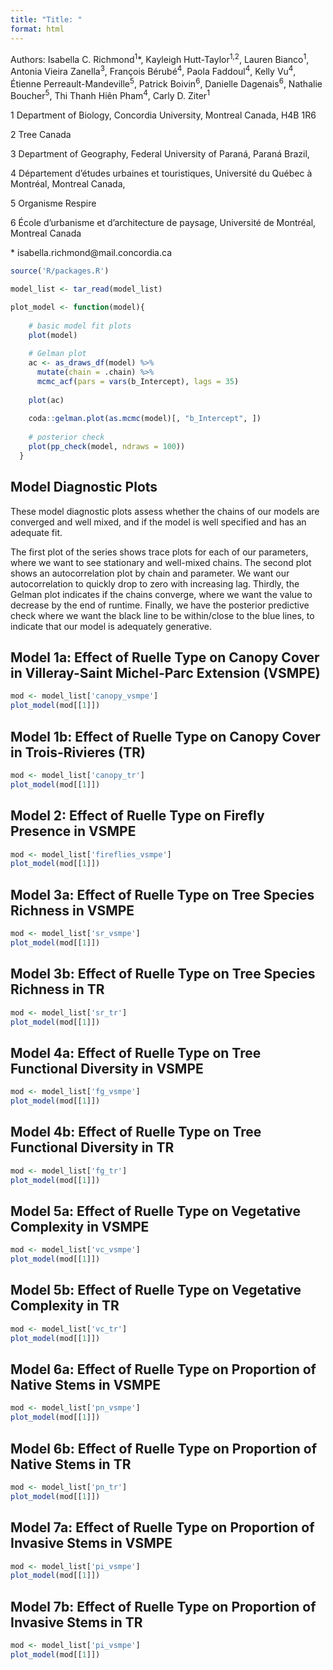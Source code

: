 ```yaml
---
title: "Title: "
format: html
---
```


Authors: Isabella C. Richmond^1^\*, Kayleigh Hutt-Taylor^1,2^, Lauren Bianco^1^, Antonia Vieira Zanella^3^, François Bérubé^4^, Paola Faddoul^4^, Kelly Vu^4^, Étienne Perreault-Mandeville^5^, Patrick Boivin^6^, Danielle Dagenais^6^, Nathalie Boucher^5^, Thi Thanh Hiên Pham^4^, Carly D. Ziter^1^

1 Department of Biology, Concordia University, Montreal Canada, H4B 1R6

2 Tree Canada

3 Department of Geography, Federal University of Paraná, Paraná Brazil,

4 Département d'études urbaines et touristiques, Université du Québec à Montréal, Montreal Canada,

5 Organisme Respire

6 École d'urbanisme et d'architecture de paysage, Université de Montréal, Montreal Canada

\* isabella.richmond\@mail.concordia.ca

```r
source('R/packages.R')

model_list <- tar_read(model_list)

plot_model <- function(model){
    
    # basic model fit plots
    plot(model)
  
    # Gelman plot
    ac <- as_draws_df(model) %>% 
      mutate(chain = .chain) %>% 
      mcmc_acf(pars = vars(b_Intercept), lags = 35)
    
    plot(ac)
  
    coda::gelman.plot(as.mcmc(model)[, "b_Intercept", ])
  
    # posterior check
    plot(pp_check(model, ndraws = 100))
  }
```

## Model Diagnostic Plots

These model diagnostic plots assess whether the chains of our models are converged and well mixed, and if the model is well specified and has an adequate fit.

The first plot of the series shows trace plots for each of our parameters, where we want to see stationary and well-mixed chains. The second plot shows an autocorrelation plot by chain and parameter. We want our autocorrelation to quickly drop to zero with increasing lag. Thirdly, the Gelman plot indicates if the chains converge, where we want the value to decrease by the end of runtime. Finally, we have the posterior predictive check where we want the black line to be within/close to the blue lines, to indicate that our model is adequately generative.

## Model 1a: Effect of Ruelle Type on Canopy Cover in Villeray-Saint Michel-Parc Extension (VSMPE)

```r
mod <- model_list['canopy_vsmpe']
plot_model(mod[[1]])
```

## Model 1b: Effect of Ruelle Type on Canopy Cover in Trois-Rivieres (TR)

```r
mod <- model_list['canopy_tr']
plot_model(mod[[1]])
```

## Model 2: Effect of Ruelle Type on Firefly Presence in VSMPE

```r
mod <- model_list['fireflies_vsmpe']
plot_model(mod[[1]])
```

## Model 3a: Effect of Ruelle Type on Tree Species Richness in VSMPE

```r
mod <- model_list['sr_vsmpe']
plot_model(mod[[1]])
```

## Model 3b: Effect of Ruelle Type on Tree Species Richness in TR

```r
mod <- model_list['sr_tr']
plot_model(mod[[1]])
```

## Model 4a: Effect of Ruelle Type on Tree Functional Diversity in VSMPE

```r
mod <- model_list['fg_vsmpe']
plot_model(mod[[1]])
```

## Model 4b: Effect of Ruelle Type on Tree Functional Diversity in TR

```r
mod <- model_list['fg_tr']
plot_model(mod[[1]])
```

## Model 5a: Effect of Ruelle Type on Vegetative Complexity in VSMPE

```r
mod <- model_list['vc_vsmpe']
plot_model(mod[[1]])
```

## Model 5b: Effect of Ruelle Type on Vegetative Complexity in TR

```r
mod <- model_list['vc_tr']
plot_model(mod[[1]])
```

## Model 6a: Effect of Ruelle Type on Proportion of Native Stems in VSMPE

```r
mod <- model_list['pn_vsmpe']
plot_model(mod[[1]])
```

## Model 6b: Effect of Ruelle Type on Proportion of Native Stems in TR

```r
mod <- model_list['pn_tr']
plot_model(mod[[1]])
```

## Model 7a: Effect of Ruelle Type on Proportion of Invasive Stems in VSMPE

```r
mod <- model_list['pi_vsmpe']
plot_model(mod[[1]])
```

## Model 7b: Effect of Ruelle Type on Proportion of Invasive Stems in TR

```r
mod <- model_list['pi_vsmpe']
plot_model(mod[[1]])
```